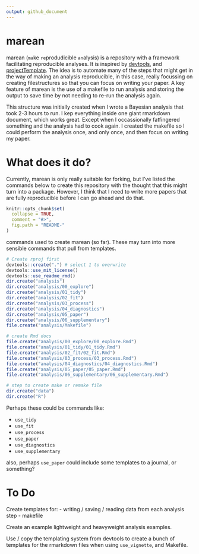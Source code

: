 ```yaml
---
output: github_document
---
```


<!-- README.md is generated from README.Rmd. Please edit that file -->
# marean

marean (`ma`ke `re`produdicible `an`alysis) is a repository with a framework facilitating reproducible analyses. It is inspired by [devtools](https://github.com/hadley/devtools), and [projectTemplate](http://projecttemplate.net/). The idea is to automate many of the steps that might get in the way of making an analysis reproducible, in this case, really focussing on creating filestructures so that you can focus on writing your paper. A key feature of marean is the use of a makefile to run analysis and storing the output to save time by not needing to re-run the analysis again. 

This structure was initially created when I wrote a Bayesian analysis that took 2-3 hours to run. I kep everything inside one giant rmarkdown document, which works great. Except when I occassionally fatfingered something and the analysis had to cook again. I created the makefile so I could perform the analysis once, and only once, and then focus on writing my paper.

# What does it do?

Currently, marean is only really suitable for forking, but I've listed the commands below to create this repository with the thought that this might turn into a package. However, I think that I need to write more papers that are fully reproducible before I can go ahead and do that.

<!-- There's also a bunch of other really great papers and projects about this -->

<!-- - rOpenSci links... -->


```r
knitr::opts_chunk$set(
  collapse = TRUE,
  comment = "#>",
  fig.path = "README-"
)
```

commands used to create marean (so far). These may turn into more sensible commands that pull from templates. 

```r

# Create rproj first
devtools::create(".") # select 1 to overwrite
devtools::use_mit_license()
devtools::use_readme_rmd()
dir.create("analysis")
dir.create("analysis/00_explore")
dir.create("analysis/01_tidy")
dir.create("analysis/02_fit")
dir.create("analysis/03_process")
dir.create("analysis/04_diagnostics")
dir.create("analysis/05_paper")
dir.create("analysis/06_supplementary")
file.create("analysis/Makefile")

# create Rmd docs
file.create("analysis/00_explore/00_explore.Rmd")
file.create("analysis/01_tidy/01_tidy.Rmd")
file.create("analysis/02_fit/02_fit.Rmd")
file.create("analysis/03_process/03_process.Rmd")
file.create("analysis/04_diagnostics/04_diagnostics.Rmd")
file.create("analysis/05_paper/05_paper.Rmd")
file.create("analysis/06_supplementary/06_supplementary.Rmd")

# step to create make or remake file
dir.create("data")
dir.create("R")
```

Perhaps these could be commands like:

- `use_tidy`
- `use_fit`
- `use_process`
- `use_paper`
- `use_diagnostics`
- `use_supplementary`

also, perhaps `use_paper` could include some templates to a journal, or something?

# To Do

Create templates for:
  - writing / saving / reading data from each analysis step
  - makefile

Create an example lightweight and heavyweight analysis examples.

Use / copy the templating system from devtools to create a bunch of templates for the rmarkdown files when using `use_vignette`, and Makefile.

